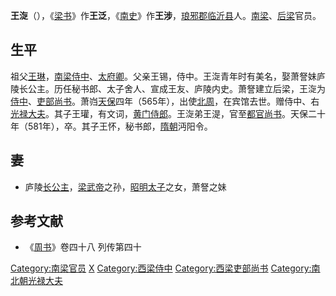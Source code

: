 '''王㳬'''（{{bd|？||565年|catIdx=W}}），《[[梁书|梁书]]》作'''王泛'''，《[[南史|南史]]》作'''王涉'''，[[琅邪郡|琅邪郡]][[临沂县|临沂县]]人。[[南梁|南梁]]、[[后梁_(南朝)|后梁]]官员。

==生平==
祖父[[王琳_(琅邪)|王琳]]，[[南梁|南梁]][[侍中|侍中]]、[[太府卿|太府卿]]。父亲王锡，侍中。王㳬青年时有美名，娶萧詧妹庐陵长公主。历任秘书郎、太子舍人、宣成王友、庐陵内史。萧詧建立后梁，王㳬为[[侍中|侍中]]、[[吏部尚书|吏部尚书]]。萧岿[[天保_(西梁)|天保]]四年（565年），出使[[北周|北周]]，在宾馆去世。赠侍中、右[[光禄大夫|光禄大夫]]。其子王瓘，有文词，[[黄门侍郎|黄门侍郎]]。王㳬弟王湜，官至[[都官尚书|都官尚书]]。天保二十年（581年），卒。其子王怀，秘书郎，[[隋朝|隋朝]]沔阳令。

==妻==
*庐陵[[长公主|长公主]]，[[梁武帝|梁武帝]]之孙，[[昭明太子|昭明太子]]之女，萧詧之妹
==参考文献==
*《[[周书|周书]]》卷四十八 列传第四十
{{DEFAULTSORT:W}}
[[Category:南梁官员|Category:南梁官员]]
[[Category:琅邪王氏|X]]
[[Category:西梁侍中|Category:西梁侍中]]
[[Category:西梁吏部尚书|Category:西梁吏部尚书]]
[[Category:南北朝光禄大夫|Category:南北朝光禄大夫]]